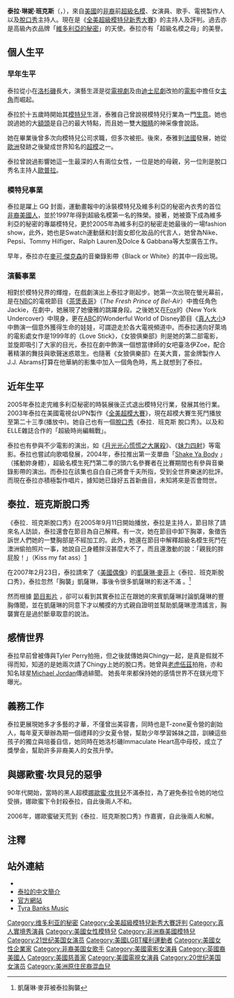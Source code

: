 {{noteTA
|T=zh-cn:泰拉·班克斯; zh-hk:泰雅·賓絲;zh-tw:泰拉·班克斯
|1=zh-cn:泰拉; zh-hk:泰雅;zh-tw:泰拉
|2=zh-cn:班克斯; zh-hk:賓絲;zh-tw:班克斯
}}
{{藝人
| 姓名     = Tyra Banks<br />泰拉·班克斯
| 類型     = 模特兒
| 圖片     =Oracle MME16 Conference (26978737265) (cropped).jpg
| 圖片尺寸 = 250px
| 圖片簡介 = 攝於2016年
| 原名     = Tyra Lynne Banks
| 外文名   = 
| 外文     = 
| 羅馬拼音 = 
| 英文名   = 
| 綽號     = 大額頭
| 其他藝名 = 
| 國籍     = {{USA}}
| 民族     = [[非裔美國人|非裔美國人]]
| 籍貫     = 
| 出生日期 = {{Birth_date_and_age|1973|12|4}}
| 出生地點 = {{USA}}[[加州|加州]][[洛杉磯|洛杉磯]]
| 職業     = 演員、模特兒、主持人、電視製作人
| 語言     = [[英語|英語]]
| 母校 = 
| 宗教信仰 = 
| 配偶     = 
| 兒女 = 1
| 出身地   = 
| 出道日期 = 
| 代表作   = 
| 活躍年代 = 
| 經紀公司 = 
| 網站     = {{URL|tyra.com}}
| 獎項     = 
| IMDb    = 004723
}}
'''泰拉·琳妮·班克斯'''（{{lang-en|Tyra Lynne Banks}}，{{bd|1973年|12月4日|catIdx=C}}），來自[[美國|美國]]的[[非裔美國人|非裔]]前[[超級名模|超級名模]]、女演員、歌手、電視製作人以及[[脫口秀|脫口秀]]主持人。現在是《[[全美超級模特兒新秀大賽|全美超級模特兒新秀大賽]]》的主持人及評判。過去亦是高級內衣品牌「[[維多利亞的秘密|維多利亞的秘密]]」的天使。泰拉亦有「超級名模之母」的美譽。

== 個人生平 ==
=== 早年生平 ===
泰拉從小在[[洛杉磯|洛杉磯]]長大，演藝生涯是從[[電視劇|電視劇]]及由[[迪士尼劇|迪士尼劇]]改拍的[[電影|電影]]中擔任女[[主角|主角]]而崛起。

泰拉於十五歲時開始其[[模特兒|模特兒]]生涯，泰雅自己曾說視模特兒行業為一門[[生意|生意]]。她也說過她的大[[額頭|額頭]]是自己的最大特點，而且她一雙大[[眼睛|眼睛]]的神采像會說話。

她在畢業後曾多次向模特兒公司求職，但多次被拒。後來，泰雅到[[法國|法國]]發展，她從[[歐洲|歐洲]]發跡之後變成世界知名的[[超模|超模]]之一。

泰拉曾說過影響她這一生最深的人有兩位女性，一位是她的母親，另一位則是脫口秀名主持人[[歐普拉|歐普拉]]。

=== 模特兒事業 ===
泰拉是躍上 GQ 封面，運動畫報中的泳裝模特兒及維多利亞的秘密內衣秀的首位[[非裔美國人|非裔美國人]]，並於1997年得到超級名模第一名的殊榮。接著，她被簽下成為維多利亞的秘密的專屬模特兒，更於2005年為維多利亞的秘密走她最後的一場fashion show，此外，她也是Swatch運動錶和封面女郎化妝品的代言人，她曾為Nike、Pepsi、Tommy Hilfiger、Ralph Lauren及Dolce & Gabbana等大型廣告工作。

早年，泰拉亦在[[麥可·傑克森|麥可·傑克森]]的音樂錄影帶《Black or White》的其中一段出現。

=== 演藝事業 ===
相對於模特兒界的輝煌，在戲劇演出上泰拉才剛起步。她第一次出現在螢光幕前，是在[[NBC|NBC]]的電視節目《[[茶煲表哥|茶煲表哥]]》（''The Fresh Prince of Bel-Air''）中擔任角色Jackie，在劇中，她展現了她優雅的跳躍身段。之後她又在[[Fox|Fox]]的《New York Undercover》中現身，更在[[美國廣播公司|ABC]]的Wonderful World of Disney節目《[[真人大小|真人大小]]》中飾演一個意外獲得生命的娃娃，可謂遊走於各大電視頻道中。而泰拉邁向好萊塢的電影處女作是1999年的《Love Stick》，《女狼俱樂部》則是她的第二部電影，並旋即吸引了大家的目光，泰拉在劇中飾演一個想當律師的女吧臺洛伊Zoe，配合著精湛的舞技與歌聲迷惑眾生。也隨著《女狼俱樂部》在美大賣，當金牌製作人J.J. Abrams打算在他華納的影集中加入一個角色時，馬上就想到了泰拉。

== 近年生平 ==
2005年泰拉走完維多利亞秘密的時裝展後正式退出模特兒行業，發展其他行業。2003年泰拉在美國電視台UPN製作《[[全美超模大賽|全美超模大賽]]》，現在超模大賽生死鬥播放至第二十三季(播放中)。她自己也有一個[[脫口秀|脫口秀]]《泰拉．班克斯 脫口秀》。以及和ELLE雜誌合作的「超級時尚編輯戰」。

泰拉也有參與不少電影的演出，如《[[月光光心慌慌之大屠殺|月光光心慌慌之大屠殺]]》、《[[妹力四射|妹力四射]]》等電影。泰拉也嘗試向歌唱發展，2004年，泰拉推出第一支單曲「[http://www.youtube.com/watch?v=YlvYwVqjQcE Shake Ya Body] {{Wayback|url=http://www.youtube.com/watch?v=YlvYwVqjQcE |date=20070420113845 }}」（搖動妳身體），超級名模生死鬥第二季的頭六名參賽者在比賽期間也有參與音樂錄影帶的演出。而泰拉在該集也自白自己將會千夫所指，受到全世界樂迷的批評。而現在泰拉亦積極製作唱片，據知她已錄好五首新曲目，未知將來是否會問世。

== 泰拉．班克斯脫口秀 ==
《泰拉．班克斯脫口秀》在2005年9月11日開始播放，泰拉是主持人，節目除了請來名人訪談，泰拉還會在節目為自己解釋。有一次，她在節目中卸下胸罩，象徵告訴世人們她的一雙胸部是不經加工的。此外，她還在節目中解釋超級名模生死鬥在澳洲偷拍照片一事，她說自己身體胖沒甚麼大不了，而且還激動的說：「親我的胖屁股！」（Kiss my fat ass）[http://www.youtube.com/watch?v=VJ5unYaNd3c] {{Wayback|url=http://www.youtube.com/watch?v=VJ5unYaNd3c |date=20070204015600 }}

在2007年2月23日，泰拉請來了《[[美國偶像|美國偶像]]》的[[凱薩琳·麥菲|凱薩琳·麥菲]]上《泰拉．班克斯脫口秀》，泰拉忽然「胸襲」凱薩琳，事後令很多凱薩琳的影迷不滿
。<ref>{{cite web |url=http://egotastic.com/entertainment/celebrities/tyra-banks/ |title=存档副本 |accessdate=2007-01-18 |deadurl=yes |archiveurl=https://web.archive.org/web/20070629095104/http://egotastic.com/entertainment/celebrities/tyra-banks/ |archivedate=2007-06-29 }} 凱薩琳·麥菲被泰拉胸襲</ref>

然而根據 [http://www.youtube.com/watch?v=3kt6kASppmk 節目影片] {{Wayback|url=http://www.youtube.com/watch?v=3kt6kASppmk |date=20070701141051 }}，卻可以看到其實泰拉正在跟她的來賓凱薩琳討論凱薩琳的豐胸傳聞，並在凱薩琳的同意下才以觸摸的方式親自證明並幫助凱薩琳澄清謠言，胸襲實在是過於斷章取意的說法。

== 感情世界 ==
泰拉早前曾被傳與Tyler Perry拍拖，但之後就傳她與Chingy一起，是真是假就不得而知，知道的是她兩次請了Chingy上她的脫口秀。她曾與[[老虎伍茲|老虎伍茲]]拍拖，亦和知名球星[[Michael_Jordan|Michael Jordan]]傳過緋聞。
她長年來都保持她的感情世界不在鎂光燈下曝光。

== 義務工作 ==
泰拉更展現她多才多藝的才華，不僅曾出美容書，同時也是T-zone夏令營的創始人，每年夏天舉辦為期一個禮拜的少女夏令營，幫助少年學習姊妹之誼，訓練這些孩子的獨立與培養自信，她同時在她洛杉磯Immaculate Heart高中母校，成立了獎學金，幫助許多非裔美人的女孩升學。

== 與娜歐蜜·坎貝兒的惡爭 ==
90年代開始，當時的黑人超模[[娜歐蜜·坎貝兒|娜歐蜜·坎貝兒]]不滿泰拉，為了避免泰拉令她的地位受損，娜歐蜜下令封殺泰拉，自此後兩人不和。

2006年，娜歐蜜破天荒到《泰拉．班克斯脫口秀》作嘉賓，自此後兩人和解。

== 注釋 ==
{{Reflist}}

== 站外連結 ==
{{Commons+cat|Tyra Banks|泰雅·賓絲|Tyra Banks}}
* {{imdb name|id=0004723|name=泰拉．班克斯}}
* [https://web.archive.org/web/20071211031001/http://www.startv.com.tw/chv/progatr.asp?forid=146&nouse=622 泰拉的中文簡介]
* [http://tyrabanks.com 官方網站] {{Wayback|url=http://tyrabanks.com/ |date=20091024071230 }}
* [https://web.archive.org/web/20120922042333/http://www.tyrabanksmusic.com/ Tyra Banks Music]

{{America's Next Top Model}}
{{SISwimsuitCoverModels}}
{{Victoria's Secret Angels}}
{{Authority control}}
{{DEFAULTSORT:Banks, Tyra}}
[[Category:维多利亚的秘密|Category:维多利亚的秘密]]
[[Category:全美超級模特兒新秀大賽評判|Category:全美超級模特兒新秀大賽評判]]
[[Category:真人實境秀演員|Category:真人實境秀演員]]
[[Category:美國女性模特兒|Category:美國女性模特兒]]
[[Category:非洲裔美國模特兒|Category:非洲裔美國模特兒]]
[[Category:21世纪美国女演员|Category:21世纪美国女演员]]
[[Category:美國LGBT權利運動者|Category:美國LGBT權利運動者]]
[[Category:美國女性企業家|Category:美國女性企業家]]
[[Category:非裔美国女歌手|Category:非裔美国女歌手]]
[[Category:美國電影女演員|Category:美國電影女演員]]
[[Category:英國裔美國人|Category:英國裔美國人]]
[[Category:美國慈善家|Category:美國慈善家]]
[[Category:美國電視女演員|Category:美國電視女演員]]
[[Category:20世纪美国女演员|Category:20世纪美国女演员]]
[[Category:美洲原住民裔混血兒|Category:美洲原住民裔混血兒]]